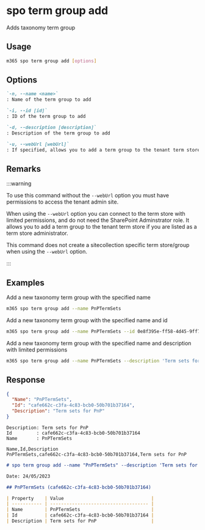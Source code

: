 
# spo term group add

Adds taxonomy term group

## Usage

```sh
m365 spo term group add [options]
```

## Options

```md definition-list
`-n, --name <name>`
: Name of the term group to add

`-i, --id [id]`
: ID of the term group to add

`-d, --description [description]`
: Description of the term group to add

`-u, --webUrl [webUrl]`
: If specified, allows you to add a term group to the tenant term store as a term store administrator without the SharePoint administrator role.
```

<Global />

## Remarks

:::warning

To use this command without the `--webUrl` option you must have permissions to access the tenant admin site.

When using the `--webUrl` option you can connect to the term store with limited permissions, and do not need the SharePoint Adminstrator role. It allows you to add a term group to the tenant term store if you are listed as a term store administrator.

This command does not create a sitecollection specific term store/group when using the `--webUrl` option.

:::

## Examples

Add a new taxonomy term group with the specified name

```sh
m365 spo term group add --name PnPTermSets
```

Add a new taxonomy term group with the specified name and id

```sh
m365 spo term group add --name PnPTermSets --id 0e8f395e-ff58-4d45-9ff7-e331ab728beb
```

Add a new taxonomy term group with the specified name and description with limited permissions

```sh
m365 spo term group add --name PnPTermSets --description 'Term sets for PnP' --webUrl 'https://contoso.sharepoint.com'
```

## Response

<Tabs>
  <TabItem value="JSON">

  ```json
  {
    "Name": "PnPTermSets",
    "Id": "cafe662c-c3fa-4c83-bcb0-50b701b37164",
    "Description": "Term sets for PnP"
  }
  ```

  </TabItem>
  <TabItem value="Text">

  ```text
  Description: Term sets for PnP
  Id         : cafe662c-c3fa-4c83-bcb0-50b701b37164
  Name       : PnPTermSets
  ```

  </TabItem>
  <TabItem value="CSV">

  ```csv
  Name,Id,Description
  PnPTermSets,cafe662c-c3fa-4c83-bcb0-50b701b37164,Term sets for PnP
  ```

  </TabItem>
  <TabItem value="Markdown">

  ```md
  # spo term group add --name "PnPTermSets" --description 'Term sets for PnP'
  
  Date: 24/05/2023
  
  ## PnPTermSets (cafe662c-c3fa-4c83-bcb0-50b701b37164)
  
  | Property    | Value                                |
  | ----------- | ------------------------------------ |
  | Name        | PnPTermSets                          |
  | Id          | cafe662c-c3fa-4c83-bcb0-50b701b37164 |
  | Description | Term sets for PnP                    |
  ```

  </TabItem>
</Tabs>
